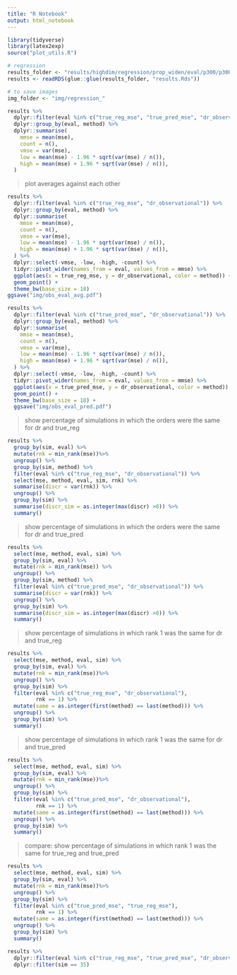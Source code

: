 ```yaml
---
title: "R Notebook"
output: html_notebook
---
```



```r
library(tidyverse)
library(latex2exp)
source("plot_utils.R")
```

```r
# regression
results_folder <- "results/highdim/regression/prop_widen/eval/p300/p300"
results <- readRDS(glue::glue(results_folder, "results.Rds"))

# to save images
img_folder <- "img/regression_"
```

```r
results %>%
  dplyr::filter(eval %in% c("true_reg_mse", "true_pred_mse", "dr_observational")) %>%
  dplyr::group_by(eval, method) %>%
  dplyr::summarise(
    mmse = mean(mse),
    count = n(),
    vmse = var(mse),
    low = mean(mse) - 1.96 * sqrt(var(mse) / n()),
    high = mean(mse) + 1.96 * sqrt(var(mse) / n()), 
  ) 
```

> plot averages against each other

```r
results %>%
  dplyr::filter(eval %in% c("true_reg_mse", "dr_observational")) %>%
  dplyr::group_by(eval, method) %>%
  dplyr::summarise(
    mmse = mean(mse),
    count = n(),
    vmse = var(mse),
    low = mean(mse) - 1.96 * sqrt(var(mse) / n()),
    high = mean(mse) + 1.96 * sqrt(var(mse) / n()), 
  ) %>%
  dplyr::select(-vmse, -low, -high, -count) %>%
  tidyr::pivot_wider(names_from = eval, values_from = mmse) %>%
  ggplot(aes(x = true_reg_mse, y = dr_observational, color = method)) +
  geom_point() +
  theme_bw(base_size = 18)
ggsave("img/obs_eval_avg.pdf")
```

```r
results %>%
  dplyr::filter(eval %in% c("true_pred_mse", "dr_observational")) %>%
  dplyr::group_by(eval, method) %>%
  dplyr::summarise(
    mmse = mean(mse),
    count = n(),
    vmse = var(mse),
    low = mean(mse) - 1.96 * sqrt(var(mse) / n()),
    high = mean(mse) + 1.96 * sqrt(var(mse) / n()), 
  ) %>%
  dplyr::select(-vmse, -low, -high, -count) %>%
  tidyr::pivot_wider(names_from = eval, values_from = mmse) %>%
  ggplot(aes(x = true_pred_mse, y = dr_observational, color = method)) +
  geom_point() +
  theme_bw(base_size = 18) +
  ggsave("img/obs_eval_pred.pdf")
```

> show percentage of simulations in which the orders were the same for dr and true_reg

```r
results %>%
  group_by(sim, eval) %>%
  mutate(rnk = min_rank(mse))%>%
  ungroup() %>%
  group_by(sim, method) %>%
  filter(eval %in% c("true_reg_mse", "dr_observational")) %>%
  select(mse, method, eval, sim, rnk) %>%  
  summarise(discr = var(rnk)) %>%
  ungroup() %>%
  group_by(sim) %>%
  summarise(discr_sim = as.integer(max(discr) >0)) %>%
  summary()

```

> show percentage of simulations in which the orders were the same for dr and true_pred

```r
results %>%
  select(mse, method, eval, sim) %>%  
  group_by(sim, eval) %>%
  mutate(rnk = min_rank(mse)) %>%
  ungroup() %>%
  group_by(sim, method) %>%
  filter(eval %in% c("true_pred_mse", "dr_observational")) %>%
  summarise(discr = var(rnk)) %>%
  ungroup() %>%
  group_by(sim) %>%
  summarise(discr_sim = as.integer(max(discr) >0)) %>%
  summary()

```

> show percentage of simulations in which rank 1 was the same for dr and true_reg

```r
results %>%
  select(mse, method, eval, sim) %>%  
  group_by(sim, eval) %>%
  mutate(rnk = min_rank(mse))%>%
  ungroup() %>%
  group_by(sim) %>%
  filter(eval %in% c("true_reg_mse", "dr_observational"),
         rnk == 1) %>%
  mutate(same = as.integer(first(method) == last(method))) %>%
  ungroup() %>%
  group_by(sim) %>%
  summary()

```


> show percentage of simulations in which rank 1 was the same for dr and true_pred

```r
results %>%
  select(mse, method, eval, sim) %>%  
  group_by(sim, eval) %>%
  mutate(rnk = min_rank(mse))%>%
  ungroup() %>%
  group_by(sim) %>%
  filter(eval %in% c("true_pred_mse", "dr_observational"),
         rnk == 1) %>%
  mutate(same = as.integer(first(method) == last(method))) %>%
  ungroup() %>%
  group_by(sim) %>%
  summary()

```


>  compare: show percentage of simulations in which rank 1 was the same for true_reg and true_pred

```r
results %>%
  select(mse, method, eval, sim) %>%  
  group_by(sim, eval) %>%
  mutate(rnk = min_rank(mse))%>%
  ungroup() %>%
  group_by(sim) %>%
  filter(eval %in% c("true_pred_mse", "true_reg_mse"),
         rnk == 1) %>%
  mutate(same = as.integer(first(method) == last(method))) %>%
  ungroup() %>%
  group_by(sim) %>%
  summary()

```

```r
results %>%
  dplyr::filter(eval %in% c("true_reg_mse", "true_pred_mse", "dr_observational")) %>%
  dplyr::filter(sim == 35)
```

